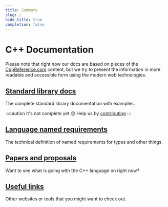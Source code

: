 ```yaml
---
title: Summary
slug: /
hide_title: true
completion: false
---
```


# C++ Documentation

Please note that right now our docs are based on pieces of the [CppReference.com](https://en.cppreference.com)
content, but we try to present the information in more readable and accessible form using the
modern web technologies.

## [Standard library docs](std)

The complete standard library documentation with examples.

:::caution
It's not complete yet 😥
Help us by [contributing](/contributing)
:::

## [Language named requirements](named_req)

The technical definition of named requirements for types and other things.

## [Papers and proposals](papers)

Want to see what is going with the C++ language on right now?

## [Useful links](useful-links)

Other websites or tools that you might want to check out.

